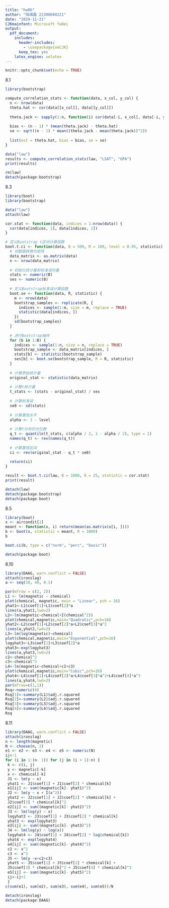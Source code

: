 ---
title: "hw06"
author: "陆靖磊 22300680221"
date: "2024-11-21"
CJKmainfont: Microsoft YaHei
output:
  pdf_document:
    includes:
      header-includes:
        - \usepackage{xeCJK}
      keep_tex: yes
    latex_engine: xelatex
---

```{r setup, include=FALSE}
knitr::opts_chunk$set(echo = TRUE)
```

8.1
```{r}
library(bootstrap)

compute_correlation_stats <- function(data, x_col, y_col) {
  n <- nrow(data)
  theta.hat <- cor(data[[x_col]], data[[y_col]])
  
  theta.jack <- sapply(1:n, function(i) cor(data[-i, x_col], data[-i, y_col]))
  
  bias <- (n - 1) * (mean(theta.jack) - theta.hat)
  se <- sqrt((n - 1) * mean((theta.jack - mean(theta.jack))^2))
  
  list(est = theta.hat, bias = bias, se = se)
}

data("law")
results <- compute_correlation_stats(law, "LSAT", "GPA")
print(results)

rm(law)
detach(package:bootstrap)
```

8.3
```{r}
library(boot)
library(bootstrap)

data("law")
attach(law)

cor.stat <- function(data, indices = 1:nrow(data)) {
  cor(data[indices, 1], data[indices, 2])
}

# 定义Bootstrap t区间计算函数
boot.t.ci <- function(data, B = 500, R = 100, level = 0.95, statistic) {
  # 将数据转换为矩阵
  data_matrix <- as.matrix(data)
  n <- nrow(data_matrix)
  
  # 初始化统计量和标准误向量
  stats <- numeric(B)
  ses <- numeric(B)
  
  # 定义Bootstrap标准误计算函数
  boot.se <- function(data, R, statistic) {
    m <- nrow(data)
    bootstrap_samples <- replicate(R, {
      indices <- sample(1:m, size = m, replace = TRUE)
      statistic(data[indices, ])
    })
    sd(bootstrap_samples)
  }
  
  # 进行Bootstrap抽样
  for (b in 1:B) {
    indices <- sample(1:n, size = n, replace = TRUE)
    bootstrap_sample <- data_matrix[indices, ]
    stats[b] <- statistic(bootstrap_sample)
    ses[b] <- boot.se(bootstrap_sample, R = R, statistic)
  }
  
  # 计算原始统计量
  original_stat <- statistic(data_matrix)
  
  # 计算t统计量
  t_stats <- (stats - original_stat) / ses
  
  # 计算标准误
  se0 <- sd(stats)
  
  # 计算置信水平
  alpha <- 1 - level
  
  # 计算t分布的分位数
  q_t <- quantile(t_stats, c(alpha / 2, 1 - alpha / 2), type = 1)
  names(q_t) <- rev(names(q_t))
  
  # 计算置信区间
  ci <- rev(original_stat - q_t * se0)
  
  return(ci)
}

result <- boot.t.ci(law, B = 1000, R = 25, statistic = cor.stat)
print(result)

detach(law)
detach(package:bootstrap)
detach(package:boot)
```

8.5
```{r}
library(boot)
x <- aircondit[1]
meant <- function(x, i) return(mean(as.matrix(x[i, ])))
b <- boot(x, statistic = meant, R = 1000)
b

boot.ci(b, type = c("norm", "perc", "basic"))

detach(package:boot)
```

8.10
```{r}
library(DAAG, warn.conflict = FALSE)
attach(ironslag)
a <- seq(10, 40, 0.1)

par(mfrow = c(2, 2))
L1 <- lm(magnetic ~ chemical)
plot(chemical, magnetic, main = "Linear", pch = 16)
yhat1<-L1$coef[1]+L1$coef[2]*a
lines(a,yhat1,lwd=2)
L2<-lm(magnetic~chemical+I(chemical^2))
plot(chemical,magnetic,main="Quadratic",pch=16)
yhat2<-L2$coef[1]+L2$coef[2]*a+L2$coef[3]*a^2
lines(a,yhat2,lwd=2)
L3<-lm(log(magnetic)~chemical)
plot(chemical,magnetic,main="Exponential",pch=16)
logyhat3<-L3$coef[1]+L3$coef[2]*a
yhat3<-exp(logyhat3)
lines(a,yhat3,lwd=2)
c2<-chemical^2
c3<-chemical^3
L4<-lm(magnetic~chemical+c2+c3)
plot(chemical,magnetic,main="Cubic",pch=16)
yhat4<-L4$coef[1]+L4$coef[2]*a+L4$coef[3]*a^2+L4$coef[4]*a^3
lines(a,yhat4,lwd=2)
par(mfrow=c(1,1))
Rsq<-numeric(4)
Rsq[1]<-summary(L1)$adj.r.squared
Rsq[2]<-summary(L2)$adj.r.squared
Rsq[3]<-summary(L3)$adj.r.squared
Rsq[4]<-summary(L4)$adj.r.squared
Rsq
```

8.11
```{r}
library(DAAG, warn.conflict = FALSE)
attach(ironslag)
n <- length(magnetic)
N <- choose(n, 2)
e1 <- e2 <- e3 <- e4 <- e5 <- numeric(N)
ij<-1
for (i in 1:(n- 1)) for (j in (i + 1):n) {
 k <- c(i, j)
 y <- magnetic[-k]
 x <- chemical[-k]
 J1 <- lm(y ~ x)
 yhat1 <- J1$coef[1] + J1$coef[2] * chemical[k]
 e1[ij] <- sum((magnetic[k]- yhat1)^2)
 J2 <- lm(y ~ x + I(x^2))
 yhat2 <- J2$coef[1] + J2$coef[2] * chemical[k] +
 J2$coef[3] * chemical[k]^2
 e2[ij] <- sum((magnetic[k]- yhat2)^2)
 J3 <- lm(log(y) ~ x)
 logyhat3 <- J3$coef[1] + J3$coef[2] * chemical[k]
 yhat3 <- exp(logyhat3)
 e3[ij] <- sum((magnetic[k]- yhat3)^2)
 J4 <- lm(log(y) ~ log(x))
 logyhat4 <- J4$coef[1] + J4$coef[2] * log(chemical[k])
 yhat4 <- exp(logyhat4)
 e4[ij] <- sum((magnetic[k]- yhat4)^2)
 c2 <- x^2
 c3 <- x^3
 J5 <- lm(y ~x+c2+c3)
 yhat5 <- J5$coef[1] + J5$coef[2] * chemical[k] +
 J5$coef[3] * chemical[k]^2 + J5$coef[4] * chemical[k]^3
 e5[ij] <- sum((magnetic[k]- yhat5)^2)
 ij<-ij+1
 }
c(sum(e1), sum(e2), sum(e3), sum(e4), sum(e5))/N

detach(ironslag)
detach(package:DAAG)
```
